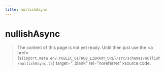 ```yaml
---
title: nullishAsync
---
```


# nullishAsync

> The content of this page is not yet ready. Until then just use the <a href={`${import.meta.env.PUBLIC_GITHUB_LIBRARY_URL}/src/schemas/nullish/nullishAsync.ts`} target="\_blank" rel="noreferrer">source code</a>.
